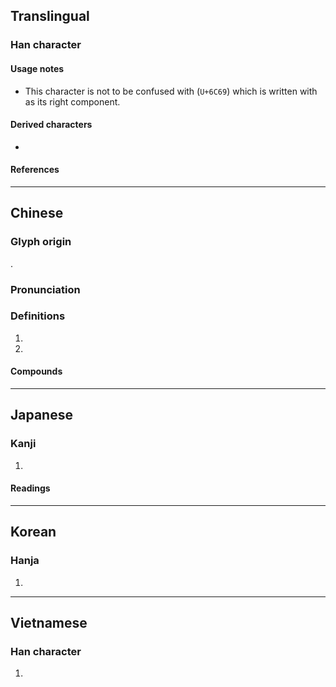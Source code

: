 {{also|汩}}
{{character info}}
==Translingual==

===Han character===
{{Han char|rn=85|rad=水|as=04|sn=7|four=36100|canj=EA|ids=⿰氵日}}

====Usage notes====
* This character is not to be confused with {{l|mul|汩}} (<code>U+6C69</code>) which is written with {{l|mul|曰|gloss=to [[speak]]}} as its right component.

====Derived characters====
* {{l|mul|[[𢩎]]}}

====References====
{{Han ref|kx=0607.090|dkj=17152|dj=1000.100|hdz=31564.020|uh=6C68}}

----

==Chinese==
{{zh-forms|alt=淿,漞,㵋}}

===Glyph origin===
{{Han etym}}
{{Han compound|水|日|alt1=氵|c1=s|c2=p|t1=water|ls=psc}}.

===Pronunciation===
{{zh-pron
|m=mì
|c=mik6
|mn=be̍k
|mn-t=mig8/mêg8
|mc=2
|oc=y
|cat=pn,v
}}

===Definitions===
{{zh-hanzi}}

# {{zh-used|汨羅|{{w|Miluo City}} in [[Hunan]] [[province]]}}
# {{zh-used|汨羅江|{{w|Miluo River}} in [[Hunan]] [[province]] where {{w|Qu Yuan}} [[drown]]ed himself}}

====Compounds====
{{zh-der|汨羅|汨羅江}}

----

==Japanese==

===Kanji===
{{ja-kanji|grade=|rs=水04}}

# {{rfdef|ja|sort=水04}}

====Readings====
{{ja-readings
|goon=みゃく
|kanon=べき
|kun=しず-む
}}

----

==Korean==

===Hanja===
{{ko-hanja|hangeul=[[멱]], [[골]]|eumhun=|rv=myeok, gol|mr=myŏk, kol|y=myek, kol}}

# {{rfdef|ko|sort=水04}}

----

==Vietnamese==

===Han character===
{{vi-readings|rs=水04
|hanviet=mịch <!-- Note: cốt is Hán Việt reading of 汩 (U+6C69) -->
|nom=nhặt
}}

# {{rfdef|vi|sort=水04}}